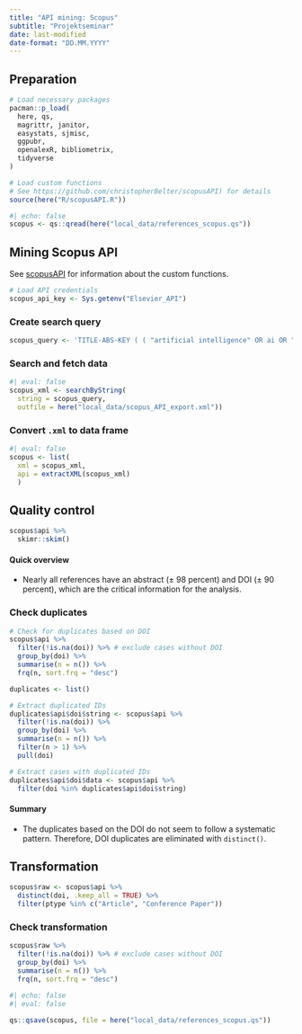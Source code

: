 ```yaml
---
title: "API mining: Scopus"
subtitle: "Projektseminar"
date: last-modified
date-format: "DD.MM.YYYY"
---
```



## Preparation

```r
# Load necessary packages
pacman::p_load(
  here, qs, 
  magrittr, janitor,
  easystats, sjmisc,
  ggpubr, 
  openalexR, bibliometrix, 
  tidyverse
)

# Load custom functions
# See https://github.com/christopherBelter/scopusAPI) for details
source(here("R/scopusAPI.R"))
```

```r
#| echo: false
scopus <- qs::qread(here("local_data/references_scopus.qs"))
```

## Mining Scopus API

See [scopusAPI](https://github.com/christopherBelter/scopusAPI) for information about the custom functions.

```r
# Load API credentials
scopus_api_key <- Sys.getenv("Elsevier_API")
```

### Create search query

```r
scopus_query <- 'TITLE-ABS-KEY ( ( "artificial intelligence" OR ai OR "chatbot" OR "AI-based chatbot" OR "artificial intelligence-based chatbot" OR "chat agent" OR "voice bot" OR "voice assistant" OR "voice-based assistant" OR "conversational agent" OR "conversational assistant" OR "conversational AI" OR "AI-based assistant" OR "artificial intelligence-based assistant" OR "virtual assistant" OR "intelligent assistant" OR "digital assistant" OR "smart speaker" OR chatgpt OR "google gemini" OR "google bard" OR "bing chat" OR "microsoft copilot" OR "claude ai" OR "perplexity ai" ) AND ( anthropomorphism OR humanlike OR humanness OR humanized OR "user experience" OR ux OR usability OR trust* OR "conversational experience" OR cux OR "conversation design" OR safety OR privacy ) ) AND (SUBJAREA(SOCI) OR SUBJAREA(PSYC)) AND LANGUAGE("English")'
```

### Search and fetch data

```r
#| eval: false
scopus_xml <- searchByString(
  string = scopus_query,
  outfile = here("local_data/scopus_API_export.xml"))
```

### Convert `.xml` to data frame

```r
#| eval: false
scopus <- list(
  xml = scopus_xml, 
  api = extractXML(scopus_xml)
  )
```


## Quality control

```r
scopus$api %>% 
  skimr::skim()
```

::: callout-note
#### Quick overview
-   Nearly all references have an abstract (± 98 percent) and DOI (± 90 percent), which are the critical information for the analysis.
:::

### Check duplicates

```r
# Check for duplicates based on DOI
scopus$api %>% 
  filter(!is.na(doi)) %>% # exclude cases without DOI
  group_by(doi) %>% 
  summarise(n = n()) %>% 
  frq(n, sort.frq = "desc")
```

```r
duplicates <- list()

# Extract duplicated IDs
duplicates$api$doi$string <- scopus$api %>%  
  filter(!is.na(doi)) %>%
  group_by(doi) %>%
  summarise(n = n()) %>%
  filter(n > 1) %>% 
  pull(doi)

# Extract cases with duplicated IDs
duplicates$api$doi$data <- scopus$api %>% 
  filter(doi %in% duplicates$api$doi$string)
```


::: callout-note
#### Summary
-   The duplicates based on the DOI do not seem to follow a systematic pattern. Therefore, DOI duplicates are eliminated with `distinct()`. 

:::

## Transformation

```r
scopus$raw <- scopus$api %>% 
  distinct(doi, .keep_all = TRUE) %>% 
  filter(ptype %in% c("Article", "Conference Paper"))
```


### Check transformation
```r
scopus$raw %>% 
  filter(!is.na(doi)) %>% # exclude cases without DOI
  group_by(doi) %>% 
  summarise(n = n()) %>% 
  frq(n, sort.frq = "desc")
```


```r
#| echo: false
#| eval: false

qs::qsave(scopus, file = here("local_data/references_scopus.qs"))
```

